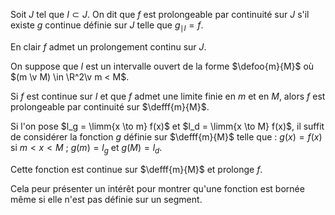 

<Item type='definition' titre='prolongement par continuité'>

Soit $J$ tel que $I \subset J$. On dit que $f$ est prolongeable par continuité sur $J$ s'il existe $g$ continue définie sur $J$ telle que $g_{\mid I} = f$.

En clair $f$ admet un prolongement continu sur $J$.
</Item>


<Item type='proposition' titre='bornes sur un intervalle ouvert'>

On suppose que $I$ est un intervalle ouvert de la forme $\defoo{m}{M}$ où $(m \v M) \in \R^2\v m < M$. 

Si $f$ est continue sur $I$ et que $f$ admet une limite finie en $m$ et en $M$, alors $f$ est prolongeable par continuité sur $\defff{m}{M}$.
</Item>

<Hideable type='démonstration' titre=''>

Si l'on pose $l_g = \limm{x \to m} f(x)$ et $l_d = \limm{x \to M} f(x)$, il suffit de considérer la fonction $g$ définie sur $\defff{m}{M}$ telle que : $g(x) = f(x)$ si $m<x<M$ ; $g(m) = l_g$ et $g(M) = l_d$.

Cette fonction est continue sur $\defff{m}{M}$ et prolonge $f$.
</Hideable>

<Remarque titre=''>

Cela peur présenter un intérêt pour montrer qu'une fonction est bornée même si elle n'est pas définie sur un segment.
</Remarque>